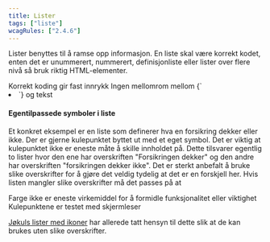 ```yaml
---
title: Lister
tags: ["liste"]
wcagRules: ["2.4.6"]
---
```



Lister benyttes til å ramse opp informasjon. En liste skal være korrekt kodet, enten det er unummerert, nummerert, definisjonliste eller lister over flere nivå så bruk riktig HTML-elementer.

<List>
    <CheckListItem>Korrekt koding gir fast innrykk</CheckListItem>
    <CheckListItem>
        Ingen mellomrom mellom <InlineCode>{`<li>`}</InlineCode> og tekst
    </CheckListItem>
</List>

#### Egentilpassede symboler i liste

Et konkret eksempel er en liste som definerer hva en forsikring dekker eller ikke. Der er gjerne kulepunktet byttet ut med et eget symbol. Det er viktig at kulepunktet ikke er eneste måte å skille innholdet på. Dette tilsvarer egentlig to lister hvor den ene har overskriften "Forsikringen dekker" og den andre har overskriften "forsikringen dekker ikke". Det er sterkt anbefalt å bruke slike overskrifter for å gjøre det veldig tydelig at det er en forskjell her. Hvis listen mangler slike overskrifter må det passes på at

<List>
    <CheckListItem>Farge ikke er eneste virkemiddel for å formidle funksjonalitet eller viktighet</CheckListItem>
    <CheckListItem>Kulepunktene er testet med skjermleser</CheckListItem>
</List>

[Jøkuls lister med ikoner](http://localhost:8000/komponenter/list/#lister-med-ikon) har allerede tatt hensyn til dette slik at de kan brukes uten slike overskrifter.
